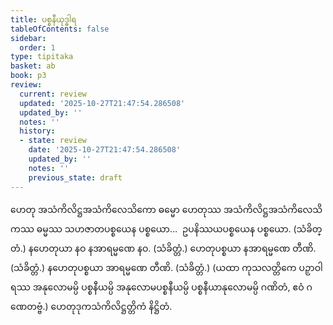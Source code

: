 ```yaml
---
title: ပစ္စနီယုဒ္ဓါရ
tableOfContents: false
sidebar:
  order: 1
type: tipitaka
basket: ab
book: p3
review:
  current: review
  updated: '2025-10-27T21:47:54.286508'
  updated_by: ''
  notes: ''
  history:
  - state: review
    date: '2025-10-27T21:47:54.286508'
    updated_by: ''
    notes: ''
    previous_state: draft
---
```



<ReviewStatus review={frontmatter.review} showDetails={true} />

<HypothesisAnnotation frontmatter={frontmatter} />

<DynamicBreadcrumb />

<Division number="208" book="p3" e="ch" v="39" p="239">

<Paragraph number="389" book="p3">
ဟေတု အသံကိလိဋ္ဌအသံကိလေသိကော ဓမ္မော ဟေတုဿ အသံကိလိဋ္ဌအသံကိလေသိကဿ ဓမ္မဿ သဟဇာတပစ္စယေန ပစ္စယော…  ဥပနိဿယပစ္စယေန ပစ္စယော. (သံခိတ္တံ.)
</Paragraph>

</Division>
<Division number="209" book="p3" e="ch" v="39" p="239">

<Paragraph number="390" book="p3">
နဟေတုယာ နဝ နအာရမ္မဏေ နဝ. (သံခိတ္တံ.)
</Paragraph>

<Paragraph number="391" book="p3">
ဟေတုပစ္စယာ နအာရမ္မဏေ တီဏိ. (သံခိတ္တံ.)
</Paragraph>

<Paragraph number="392" book="p3">
နဟေတုပစ္စယာ အာရမ္မဏေ တီဏိ. (သံခိတ္တံ.)
</Paragraph>

<Paragraph number="393" book="p3">
(ယထာ ကုသလတ္တိကေ ပဉှာဝါရဿ အနုလောမမ္ပိ ပစ္စနီယမ္ပိ အနုလောမပစ္စနီယမ္ပိ ပစ္စနီယာနုလောမမ္ပိ ဂဏိတံ, ဧဝံ ဂဏေတဗ္ဗံ.)

</Paragraph>
</Division>

<Paragraph number="394" type="center" book="p3">
ဟေတုဒုကသံကိလိဋ္ဌတ္တိကံ နိဋ္ဌိတံ.
</Paragraph>